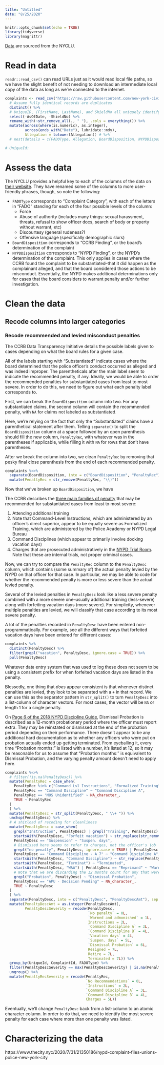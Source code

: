```yaml
---
title: "Untitled"
date: "8/25/2020"
---
```


```r
knitr::opts_chunk$set(echo = TRUE)
library(tidyverse)
library(magrittr)
```

[Data](https://www.nyclu.org/en/campaigns/nypd-misconduct-database) are sourced from the NYCLU.

# Read in data

`readr::read_csv()` can read URLs just as it would read local file paths, so we have the slight benefit of not needing to download an intermediate local copy of the data as long as we're connected to the internet.

```r
complaints <- read_csv("https://raw.githubusercontent.com/new-york-civil-liberties-union/NYPD-Misconduct-Complaint-Database/master/CCRB_database_raw.csv", na = c("", "NA", "NULL")) %>%
  # Assume fully identical records are duplicates
  distinct() %>% 
  # UniqueID, (FirstName, LastName), and ShieldNo all uniquely identify officers
  select(-AsOfDate, -ShieldNo) %>% 
  rename_with(~str_remove_all(., " "), .cols = everything()) %>% 
  mutate(across(where(is.numeric), as.integer),
         across(ends_with("Date"), lubridate::mdy),
         Allegation = tolower(Allegation)) # %>% 
  # nest(details = c(FADOType, Allegation, BoardDisposition, NYPDDisposition, PenaltyDesc))

# UniqueId: 
```

# Assess the data

The NYCLU provides a helpful key to each of the columns of the data on [their website](https://www.nyclu.org/en/campaigns/nypd-misconduct-database). They have renamed some of the columns to more user-friendly phrases, though, so note the following:

- `FADOType` corresponds to "Complaint Category", with each of the letters in "FADO" standing for each of the four possible levels of the column:
  - Force
  - Abuse of authority (includes many things: sexual harassment, threats, refusal to show officer docs, search of body or property without warrant, etc)
  - Discourtesy (general rudeness?)
  - Offensive language (specifically demographic slurs)
- `BoardDisposition` corresponds to "CCRB Finding", or the board's determination of the complaint
- `NYPDDisposition` corresponds to "NYPD Finding", or the NYPD's determination of the complaint. This only applies in cases where the CCRB found the complaint to be substantiated--that it did happen as the complainant alleged, and that the board considered those actions to be misconduct. Essentially, the NYPD makes additional determinations only for cases that the board considers to warrant penalty and/or further investigation.

# Clean the data

## Recode columns into larger categories

### Recode recommended and levied misconduct penalties

The CCRB Data Transparency Initiative details the possible labels given to cases depending on what the board rules for a given case.

All of the labels starting with "Substantiated" indicate cases where the board determined that the police officer's conduct occurred as alleged and was indeed improper. The parentheticals after the main label seem to indicate the recommended penalty, if any. Ideally, we would be able to order the recommended penalties for substantiated cases from least to most severe. In order to do this, we need to figure out what each penalty label corresponds to.

First, we can break the `BoardDisposition` column into two. For any substantiated claims, the second column will contain the recommended penalty, with `NA` for claims not labeled as substantiated.

Here, we're relying on the fact that only the "Substantiated" claims have a parenthetical statement after them. Telling `separate()` to split the `BoardDisposition` column at a space followed by an open parenthesis should fill the new column, `PenaltyRec`, with whatever was in the parentheses if applicable, while filling it with `NA` for rows that don't have parentheses.

After we break the column into two, we clean `PenaltyRec` by removing that pesky final close parenthesis from the end of each recommended penalty.

```r
complaints %<>%
  separate(BoardDisposition, into = c("BoardDisposition", "PenaltyRec"), sep = " \\(", fill = "right") %>% 
  mutate(PenaltyRec = str_remove(PenaltyRec, "\\)"))
```

Now that we've broken up `BoardDisposition`, we have 

The CCRB describes the [three main families of penalty](https://www1.nyc.gov/site/ccrb/prosecution/police-discipline.page) that may be recommended for substantiated cases from least to most severe:

1. Attending additional training
  1. Note that Command-Level Instructions, which are administered by an officer's direct superior, appear to be equally severe as Formalized Training, which are administered by the Police Academy or NYPD Legal Bureau
1. Command Disciplines (which appear to primarily involve docking vacation days)
1. Charges that are prosecuted administratively in the [NYPD Trial Room](https://www1.nyc.gov/site/nypd/bureaus/administrative/trials.page). Note that these are internal trials, not proper criminal cases.

Now, we can try to compare the `PenaltyRec` column to the `PenaltyDesc` column, which contains (some summary of) the actual penalty levied by the NYPD on that officer for that case. In particular, we may be able to code for whether the recommended penalty is more or less severe than the actual levied penalty.

Several of the levied penalties in `PenaltyDesc` look like a less severe penalty combined with a more severe one--usually additional training (less-severe) along with forfeiting vacation days (more severe). For simplicity, whenever multiple penalties are levied, we will classify that case according to its most severe penalty.

A lot of the penalties recorded in `PenaltyDesc` have been entered non-programmatically. For example, see all the different ways that forfeited vacation days have been entered for different cases:

```r
complaints %>% 
  distinct(PenaltyDesc) %>% 
  filter(grepl("vacation", PenaltyDesc, ignore.case = TRUE)) %>% 
  pull(PenaltyDesc)
```

Whatever data entry system that was used to log these does not seem to be using a consistent prefix for when forfeited vacation days are listed in the penalty.

Blessedly, one thing that _does_ appear consistent is that whenever distinct penalties are levied, they look to be separated with a `+` in that record. We can use this as the separator pattern in `str_split()` to turn `PenaltyDesc` into a list-column of character vectors. For most cases, the vector will be `NA` or length 1 for a single penalty. 

On [Page 6 of the 2018 NYPD Discipline Guide](https://www1.nyc.gov/assets/nypd/downloads/pdf/analysis_and_planning/discipline/discipline-in-the-nypd-2018.pdf), Dismissal Probation is described as a 12-month probationary period where the officer must report extra. They may be reinstated or dismissed at the end of the probation period depending on their performance. There doesn't appear to be any additional hard documentation as to whether any officers who were put on probation actually ended up getting terminated. From eyeballing it, every time "Probation months:" is listed with a number, it's listed at 12, so it may be reasonable for us to assume that "Probation months:" is equivalent to Dismissal Probation, and the varying penalty amount doesn't need to apply here.

```r
complaints %<>%
  # filter(!is.na(PenaltyDesc)) %>% 
  mutate(PenaltyRec = case_when(
    PenaltyRec %in% c("Command Lvl Instructions", "Formalized Training") ~ "Instructions",  
    PenaltyRec == "Command Discipline" ~ "Command Discipline A",
    PenaltyRec == "MOS Unidentified" ~ NA_character_,
    TRUE ~ PenaltyRec
  )
  ) %>% 
  mutate(PenaltyDesc = str_split(PenaltyDesc, " \\+ ")) %>% 
  unchop(PenaltyDesc) %>% 
  # A shitload of recoding for cleanliness
  mutate(PenaltyDesc = case_when(
    grepl("Instruction", PenaltyDesc) | grepl("Training", PenaltyDesc) ~ "Instructions",
    startsWith(PenaltyDesc, "Forfeit vacation") ~ str_replace(str_remove(PenaltyDesc, "days"), "Forfeit vacation", "Vacation days:"),
    PenaltyDesc == "Suspension" ~ "Suspen. days",
    # Dismissed here seems to refer to charges, not the officer's job
    grepl("no penalty", PenaltyDesc, ignore.case = TRUE) | PenaltyDesc %in% c("Not Guilty - DCT", "Charges Dismissed - DCT", "Dismissed") ~ "No penalty",
    PenaltyDesc == "Command Discipline - A 7" ~ "Command Discipline A",
    startsWith(PenaltyDesc, "Command Discipline") ~ str_replace(PenaltyDesc, " \\- ", " "),
    startsWith(PenaltyDesc, "Terminat") ~ "Terminated",
    startsWith(PenaltyDesc, "W&A") | PenaltyDesc == "Reprimand" ~ "Warned and admonished",
    # Note that we are discarding the 12 months count for any that were listed as "Probation months:"
    grepl("Probation", PenaltyDesc) ~ "Dismissal Probation",
    PenaltyDesc == "APU - Decision Pending" ~ NA_character_,
    TRUE ~ PenaltyDesc
  )
  ) %>%
  separate(PenaltyDesc, into = c("PenaltyDesc", "PenaltyDescAmt"), sep = "\\:", fill = "right") %>% 
  mutate(PenaltyDescAmt = as.integer(PenaltyDescAmt),
         PenaltyDescSeverity = recode(PenaltyDesc,
                                      `No penalty` = 0L,
                                      `Warned and admonished` = 1L,
                                      Instructions = 2L,
                                      `Command Discipline A` = 3L,
                                      `Command Discipline B` = 4L,
                                      `Vacation days` = 4L,
                                      `Suspen. days` = 5L,
                                      `Dismissal Probation` = 6L,
                                      Resigned = 7L,
                                      Retire = 7L,
                                      Terminated = 7L)) %>% 
  group_by(UniqueId, ComplaintId, FADOType) %>% 
  filter(PenaltyDescSeverity == max(PenaltyDescSeverity) | is.na(PenaltyDescSeverity)) %>% 
  ungroup() %>% 
  mutate(PenaltyRecSeverity = recode(PenaltyRec,
                                     `No Recommendations` = 0L,
                                     `Instructions` = 2L,
                                     `Command Discipline A` = 3L,
                                     `Command Discipline B` = 4L,
                                     Charges = 5L))
```

Eventually, we'll change `PenaltyDesc` back from a list-column to an atomic character column. In order to do that, we need to identify the most severe penalty for each case where more than one penalty was listed.

# Characterizing the data

https://www.thecity.nyc/2020/7/31/21350186/nypd-complaint-files-unions-police-new-york-city

```r

```

# 

